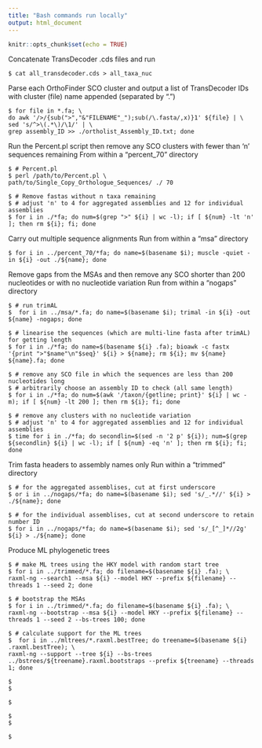 ---
title: "Bash commands run locally"
output: html_document
---

```{r setup, include=FALSE}
knitr::opts_chunk$set(echo = TRUE)
```

Concatenate TransDecoder .cds files and run 
```{console}
$ cat all_transdecoder.cds > all_taxa_nuc
```

Parse each OrthoFinder SCO cluster and output a list of TransDecoder IDs with cluster (file) name appended (separated by ".")
```{console}
$ for file in *.fa; \
do awk '/>/{sub(">","&"FILENAME"_");sub(/\.fasta/,x)}1' ${file} | \
sed 's/^>\(.*\)/\1/' | \
grep assembly_ID >> ./ortholist_Assembly_ID.txt; done
```

Run the Percent.pl script then remove any SCO clusters with fewer than 'n' sequences remaining
From within a "percent_70" directory
```{console}
$ # Percent.pl
$ perl /path/to/Percent.pl \
path/to/Single_Copy_Orthologue_Sequences/ ./ 70 

$ # Remove fastas without n taxa remaining 
$ # adjust 'n' to 4 for aggregated assemblies and 12 for individual assemblies
$ for i in ./*fa; do num=$(grep ">" ${i} | wc -l); if [ ${num} -lt 'n' ]; then rm ${i}; fi; done
```

Carry out multiple sequence alignments
Run from within a "msa" directory
```{console}
$ for i in ../percent_70/*fa; do name=$(basename $i); muscle -quiet -in ${i} -out ./${name}; done
```

Remove gaps from the MSAs and then remove any SCO shorter than 200 nucleotides or with no nucleotide variation
Run from within a "nogaps" directory
```{console}
$ # run trimAL
$  for i in ../msa/*.fa; do name=$(basename $i); trimal -in ${i} -out ${name} -nogaps; done

$ # linearise the sequences (which are multi-line fasta after trimAL) for getting length
$ for i in ./*fa; do name=$(basename ${i} .fa); bioawk -c fastx '{print ">"$name"\n"$seq}' ${i} > ${name}; rm ${i}; mv ${name} ${name}.fa; done
  
$ # remove any SCO file in which the sequences are less than 200 nucleotides long 
$ # arbitrarily choose an assembly ID to check (all same length)
$ for i in ./*fa; do num=$(awk '/taxon/{getline; print}' ${i} | wc -m); if [ ${num} -lt 200 ]; then rm ${i}; fi; done

$ # remove any clusters with no nucleotide variation 
$ # adjust 'n' to 4 for aggregated assemblies and 12 for individual assemblies
$ time for i in ./*fa; do secondlin=$(sed -n '2 p' ${i}); num=$(grep ${secondlin} ${i} | wc -l); if [ ${num} -eq 'n' ]; then rm ${i}; fi; done
```

Trim fasta headers to assembly names only
Run within a "trimmed" directory
```{console}
$ # for the aggregated assemblises, cut at first underscore
$ or i in ../nogaps/*fa; do name=$(basename $i); sed 's/_.*//' ${i} > ./${name}; done 

$ # for the individual assemblises, cut at second underscore to retain number ID
$ for i in ../nogaps/*fa; do name=$(basename $i); sed 's/_[^_]*//2g' ${i} > ./${name}; done
```

Produce ML phylogenetic trees
```{console}
$ # make ML trees using the HKY model with random start tree
$ for i in ../trimmed/*.fa; do filename=$(basename ${i} .fa); \
raxml-ng --search1 --msa ${i} --model HKY --prefix ${filename} --threads 1 --seed 2; done

$ # bootstrap the MSAs
$ for i in ../trimmed/*.fa; do filename=$(basename ${i} .fa); \
raxml-ng --bootstrap --msa ${i} --model HKY --prefix ${filename} --threads 1 --seed 2 --bs-trees 100; done
  
$ # calculate support for the ML trees
$  for i in ../mltrees/*.raxml.bestTree; do treename=$(basename ${i} .raxml.bestTree); \
raxml-ng --support --tree ${i} --bs-trees ../bstrees/${treename}.raxml.bootstraps --prefix ${treename} --threads 1; done
```



```{console}
$ 
$ 

$ 
```



```{console}
$ 
$ 

$ 
```
